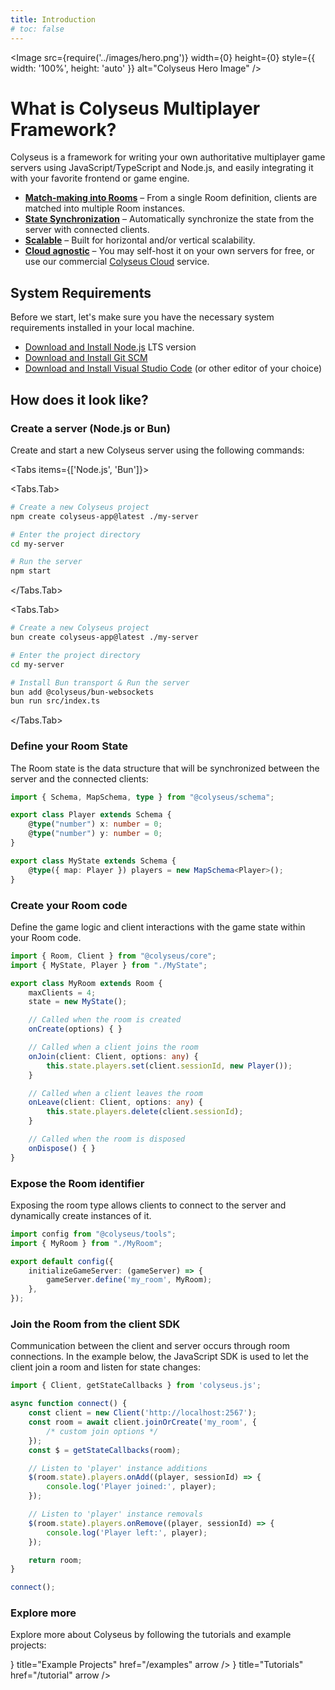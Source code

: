 ```yaml
---
title: Introduction
# toc: false
---
```



<Image src={require('../images/hero.png')} width={0} height={0} style={{ width: '100%', height: 'auto' }} alt="Colyseus Hero Image" />

# What is Colyseus Multiplayer Framework?

Colyseus is a framework for writing your own authoritative multiplayer game servers using JavaScript/TypeScript and Node.js, and easily integrating it with your favorite frontend or game engine.

-  [**<PeopleIcon /> Match-making into Rooms**](/server/room) – From a single Room definition, clients are matched into multiple Room instances.
- [**<SyncIcon /> State Synchronization**](/state) – Automatically synchronize the state from the server with connected clients.
- [**<ServerIcon /> Scalable**](/deployment/scalability) – Built for horizontal and/or vertical scalability.
- [**<CloudIcon /> Cloud agnostic**](/deployment) – You may self-host it on your own servers for free, or use our commercial [Colyseus Cloud](https://cloud.colyseus.io/) service.

## System Requirements

Before we start, let's make sure you have the necessary system requirements installed in your local machine.

- [<DownloadIcon /> Download and Install Node.js](https://nodejs.org/) LTS version
- [<DownloadIcon /> Download and Install Git SCM](https://git-scm.com/downloads)
- [<DownloadIcon /> Download and Install Visual Studio Code](https://code.visualstudio.com/) (or other editor of your choice)

## How does it look like?

<Steps>

### Create a server (Node.js or Bun)

Create and start a new Colyseus server using the following commands:

<Tabs items={['Node.js', 'Bun']}>

  <Tabs.Tab>
```sh filename="Terminal: Node.js"
# Create a new Colyseus project
npm create colyseus-app@latest ./my-server

# Enter the project directory
cd my-server

# Run the server
npm start
```
  </Tabs.Tab>

  <Tabs.Tab>
```sh filename="Terminal: Bun"
# Create a new Colyseus project
bun create colyseus-app@latest ./my-server

# Enter the project directory
cd my-server

# Install Bun transport & Run the server
bun add @colyseus/bun-websockets
bun run src/index.ts
```
  </Tabs.Tab>
</Tabs>

### Define your Room State

The Room state is the data structure that will be synchronized between the server and the connected clients:

```ts copy filename="src/rooms/MyState.ts"
import { Schema, MapSchema, type } from "@colyseus/schema";

export class Player extends Schema {
    @type("number") x: number = 0;
    @type("number") y: number = 0;
}

export class MyState extends Schema {
    @type({ map: Player }) players = new MapSchema<Player>();
}
```

### Create your Room code

Define the game logic and client interactions with the game state within your Room code.

```ts copy filename="src/rooms/MyRoom.ts"
import { Room, Client } from "@colyseus/core";
import { MyState, Player } from "./MyState";

export class MyRoom extends Room {
    maxClients = 4;
    state = new MyState();

    // Called when the room is created
    onCreate(options) { }

    // Called when a client joins the room
    onJoin(client: Client, options: any) {
        this.state.players.set(client.sessionId, new Player());
    }

    // Called when a client leaves the room
    onLeave(client: Client, options: any) {
        this.state.players.delete(client.sessionId);
    }

    // Called when the room is disposed
    onDispose() { }
}
```

### Expose the Room identifier

Exposing the room type allows clients to connect to the server and dynamically create instances of it.

```ts {6} copy filename="src/app.config.ts"
import config from "@colyseus/tools";
import { MyRoom } from "./MyRoom";

export default config({
    initializeGameServer: (gameServer) => {
        gameServer.define('my_room', MyRoom);
    },
});
```

### Join the Room from the client SDK

Communication between the client and server occurs through room connections. In the example below, the JavaScript SDK is used to let the client join a room and listen for state changes:

```ts copy filename="client.ts"
import { Client, getStateCallbacks } from 'colyseus.js';

async function connect() {
    const client = new Client('http://localhost:2567');
    const room = await client.joinOrCreate('my_room', {
        /* custom join options */
    });
    const $ = getStateCallbacks(room);

    // Listen to 'player' instance additions
    $(room.state).players.onAdd((player, sessionId) => {
        console.log('Player joined:', player);
    });

    // Listen to 'player' instance removals
    $(room.state).players.onRemove((player, sessionId) => {
        console.log('Player left:', player);
    });

    return room;
}

connect();
```

### Explore more

Explore more about Colyseus by following the tutorials and example projects:

<Cards>
    <Cards.Card icon={<RepoIcon/>} title="Example Projects" href="/examples" arrow />
    <Cards.Card icon={<FileCodeIcon/>} title="Tutorials" href="/tutorial" arrow />
</Cards>

</Steps>
